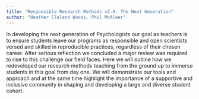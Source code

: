 ```yaml
---
title: "Responsible Research Methods v2.0: The Next Generation"
author: "Heather Cleland Woods, Phil McAleer"
---
```


In developing the next generation of Psychologists our goal as teachers is to ensure students leave our programs as responsible and open scientists versed and skilled in reproducible practices, regardless of their chosen career. After serious reflection we concluded a major review was required to rise to this challenge our field faces. Here we will outline how we redeveloped our research methods teaching from the ground up to immerse students in this goal from day one. We will demonstrate our tools and approach and at the same time highlight the importance of a supportive and inclusive community in shaping and developing a large and diverse student cohort.